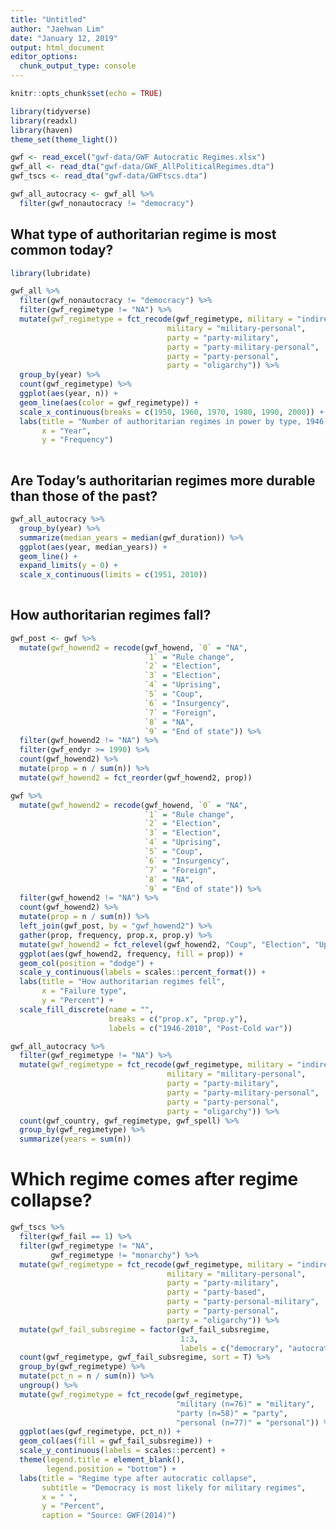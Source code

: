 ```yaml
---
title: "Untitled"
author: "Jaehwan Lim"
date: "January 12, 2019"
output: html_document
editor_options: 
  chunk_output_type: console
---
```


```r
knitr::opts_chunk$set(echo = TRUE)
```

```r
library(tidyverse)
library(readxl)
library(haven)
theme_set(theme_light())

gwf <- read_excel("gwf-data/GWF Autocratic Regimes.xlsx")
gwf_all <- read_dta("gwf-data/GWF_AllPoliticalRegimes.dta")
gwf_tscs <- read_dta("gwf-data/GWFtscs.dta")

gwf_all_autocracy <- gwf_all %>% 
  filter(gwf_nonautocracy != "democracy")
```

## What type of authoritarian regime is most common today?

```r
library(lubridate)

gwf_all %>% 
  filter(gwf_nonautocracy != "democracy") %>%
  filter(gwf_regimetype != "NA") %>% 
  mutate(gwf_regimetype = fct_recode(gwf_regimetype, military = "indirect military", 
                                   military = "military-personal", 
                                   party = "party-military", 
                                   party = "party-military-personal", 
                                   party = "party-personal", 
                                   party = "oligarchy")) %>% 
  group_by(year) %>%
  count(gwf_regimetype) %>% 
  ggplot(aes(year, n)) +
  geom_line(aes(color = gwf_regimetype)) + 
  scale_x_continuous(breaks = c(1950, 1960, 1970, 1980, 1990, 2000)) +
  labs(title = "Number of authoritarian regimes in power by type, 1946-2010", 
       x = "Year", 
       y = "Frequency") 
  
```

## Are Today's authoritarian regimes more durable than those of the past?

```r
gwf_all_autocracy %>% 
  group_by(year) %>% 
  summarize(median_years = median(gwf_duration)) %>% 
  ggplot(aes(year, median_years)) +
  geom_line() +
  expand_limits(y = 0) + 
  scale_x_continuous(limits = c(1951, 2010))
  
```

## How authoritarian regimes fall?

```r
gwf_post <- gwf %>% 
  mutate(gwf_howend2 = recode(gwf_howend, `0` = "NA", 
                              `1` = "Rule change", 
                              `2` = "Election", 
                              `3` = "Election", 
                              `4` = "Uprising", 
                              `5` = "Coup", 
                              `6` = "Insurgency", 
                              `7` = "Foreign", 
                              `8` = "NA",
                              `9` = "End of state")) %>%
  filter(gwf_howend2 != "NA") %>% 
  filter(gwf_endyr >= 1990) %>% 
  count(gwf_howend2) %>% 
  mutate(prop = n / sum(n)) %>% 
  mutate(gwf_howend2 = fct_reorder(gwf_howend2, prop))

gwf %>% 
  mutate(gwf_howend2 = recode(gwf_howend, `0` = "NA", 
                              `1` = "Rule change", 
                              `2` = "Election", 
                              `3` = "Election", 
                              `4` = "Uprising", 
                              `5` = "Coup", 
                              `6` = "Insurgency", 
                              `7` = "Foreign", 
                              `8` = "NA",
                              `9` = "End of state")) %>%
  filter(gwf_howend2 != "NA") %>%
  count(gwf_howend2) %>% 
  mutate(prop = n / sum(n)) %>% 
  left_join(gwf_post, by = "gwf_howend2") %>% 
  gather(prop, frequency, prop.x, prop.y) %>% 
  mutate(gwf_howend2 = fct_relevel(gwf_howend2, "Coup", "Election", "Uprising", "Insurgency", "Rule change", "Foreign", "End of state")) %>% 
  ggplot(aes(gwf_howend2, frequency, fill = prop)) +
  geom_col(position = "dodge") + 
  scale_y_continuous(labels = scales::percent_format()) +
  labs(title = "How authoritarian regimes fell", 
       x = "Failure type", 
       y = "Percent") + 
  scale_fill_discrete(name = "", 
                      breaks = c("prop.x", "prop.y"), 
                      labels = c("1946-2010", "Post-Cold war")) 

```

```r
gwf_all_autocracy %>% 
  filter(gwf_regimetype != "NA") %>% 
  mutate(gwf_regimetype = fct_recode(gwf_regimetype, military = "indirect military", 
                                   military = "military-personal", 
                                   party = "party-military", 
                                   party = "party-military-personal", 
                                   party = "party-personal", 
                                   party = "oligarchy")) %>%
  count(gwf_country, gwf_regimetype, gwf_spell) %>% 
  group_by(gwf_regimetype) %>% 
  summarize(years = sum(n))

```

# Which regime comes after regime collapse?
```r
gwf_tscs %>% 
  filter(gwf_fail == 1) %>% 
  filter(gwf_regimetype != "NA", 
         gwf_regimetype != "monarchy") %>% 
  mutate(gwf_regimetype = fct_recode(gwf_regimetype, military = "indirect military", 
                                   military = "military-personal", 
                                   party = "party-military", 
                                   party = "party-based",
                                   party = "party-personal-military", 
                                   party = "party-personal", 
                                   party = "oligarchy")) %>% 
  mutate(gwf_fail_subsregime = factor(gwf_fail_subsregime, 
                                      1:3, 
                                      labels = c("democrary", "autocratic", "others"))) %>% 
  count(gwf_regimetype, gwf_fail_subsregime, sort = T) %>%
  group_by(gwf_regimetype) %>% 
  mutate(pct_n = n / sum(n)) %>% 
  ungroup() %>% 
  mutate(gwf_regimetype = fct_recode(gwf_regimetype, 
                                     "military (n=76)" = "military", 
                                     "party (n=58)" = "party", 
                                     "personal (n=77)" = "personal")) %>% 
  ggplot(aes(gwf_regimetype, pct_n)) +
  geom_col(aes(fill = gwf_fail_subsregime)) +
  scale_y_continuous(labels = scales::percent) +
  theme(legend.title = element_blank(), 
        legend.position = "bottom") +
  labs(title = "Regime type after autocratic collapse", 
       subtitle = "Democracy is most likely for military regimes",
       x = " ",
       y = "Percent", 
       caption = "Source: GWF(2014)")
```

